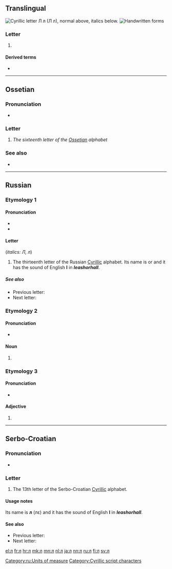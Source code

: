 {{character info/new}}
{{also|љ|Л|л.|-л|Л.}}
==Translingual==
{{wikipedia}}
[[Image:Cyrillic L.png|thumb|right|Cyrillic letter '''Л л''' (''Л л''), normal above, italics below.]]
[[File:13-Russian alphabet-Л л.svg|thumb|Handwritten forms]]

===Letter===
{{mul-letter|upper=Л|lower=л|script=Cyrl}}

# {{non-gloss definition|Cyrillic small letter el}}

====Derived terms====
* {{l|mul|sc=Cyrl|ԯ}}

----

==Ossetian==

===Pronunciation===
* {{qualifier|phoneme}} {{IPA|/l/|lang=os}}

===Letter===
{{head|os|letter|sc=Cyrl|upper case|Л}}

# ''The sixteenth letter of the [[Ossetian]] alphabet''

===See also===
* {{list:Cyrillic script letters/os}}

----

==Russian==

===Etymology 1===

====Pronunciation====
* {{ru-IPA|л}}
* {{ru-IPA|ль}}

====Letter====
{{head|ru|letter|lower case||upper case|Л}} (''italics: Л, л'')

# The thirteenth letter of the Russian [[Cyrillic]] alphabet. Its name is {{m|ru|эл}} or {{m|ru|эль}} and it has the sound of English '''l''' in '''''l'''eash'' or ''ha'''ll'''''.

=====See also=====
* Previous letter: {{l|ru|к}}
* Next letter: {{l|ru|м}}

===Etymology 2===

====Pronunciation====
* {{ru-IPA|phon=литр}}

====Noun====
{{ru-noun||m-in|-}}

# {{ru-abbrev of|литр||[[liter]]}}

===Etymology 3===

====Pronunciation====
* {{ru-IPA|phon=лёгкий}}

====Adjective====
{{ru-adj}}

# {{ru-abbrev of|лёгкий||[[lightweight]]}}

[[Category:ru:Units of measure]]

----

==Serbo-Croatian==
{{attention|sh}}

===Pronunciation===
* {{qualifier|phoneme}} {{IPA|/l/|lang=sh}}

===Letter===
{{head|sh|letter|lower case||upper case|Л}}

# The 13th letter of the Serbo-Croatian [[Cyrillic]] alphabet.

====Usage notes====
Its name is '''л''' (лɛ) and it has the sound of English '''l''' in '''''l'''eash'' or ''ha'''ll'''''.

====See also====
* Previous letter: {{l|sh|к}}
* Next letter: {{l|sh|љ}}

[[Category:Cyrillic script characters]]

[[el:л]]
[[fr:л]]
[[hr:л]]
[[mk:л]]
[[mn:л]]
[[nl:л]]
[[ja:л]]
[[nn:л]]
[[ru:л]]
[[fi:л]]
[[sv:л]]